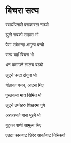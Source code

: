 # बिचरा सत्य 

स्वार्थीपनाले पराकास्टा नाघ्यो

झुटो सबको साहारा भो

पैसा सबैभन्दा अमुल्य बन्यो

सत्य यहाँ बिचरा भो

धन कमाउने लालच बढ्यो

लुट्ने धन्दा दोगुना भो

गीताका बचन, आदर्स थिए

पुस्तकमा मात्र सिमित भो

लुट्ने ठग्नेहरु शिखरमा पुगे

अरुहरुको बास भुइमै भो

बुद्धका वाणी आमुल्य थिए

एउटा कानबाट छिरेर आर्कोबाट निस्किगो
